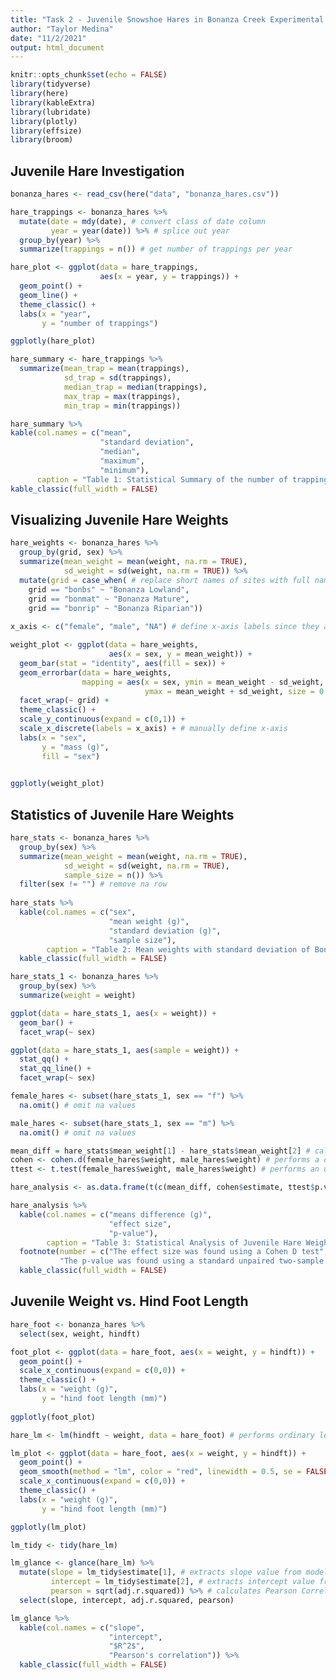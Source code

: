 ```yaml
---
title: "Task 2 - Juvenile Snowshoe Hares in Bonanza Creek Experimental Forest"
author: "Taylor Medina"
date: "11/2/2021"
output: html_document
---
```


```r
knitr::opts_chunk$set(echo = FALSE)
library(tidyverse)
library(here)
library(kableExtra)
library(lubridate)
library(plotly)
library(effsize)
library(broom)
```

## Juvenile Hare Investigation
```r
bonanza_hares <- read_csv(here("data", "bonanza_hares.csv"))

hare_trappings <- bonanza_hares %>% 
  mutate(date = mdy(date), # convert class of date column
         year = year(date)) %>% # splice out year
  group_by(year) %>% 
  summarize(trappings = n()) # get number of trappings per year
```

```r
hare_plot <- ggplot(data = hare_trappings,
                    aes(x = year, y = trappings)) +
  geom_point() +
  geom_line() +
  theme_classic() +
  labs(x = "year",
       y = "number of trappings")

ggplotly(hare_plot)
```

```r
hare_summary <- hare_trappings %>% 
  summarize(mean_trap = mean(trappings),
            sd_trap = sd(trappings),
            median_trap = median(trappings),
            max_trap = max(trappings),
            min_trap = min(trappings))

hare_summary %>% 
kable(col.names = c("mean",
                    "standard deviation",
                    "median",
                    "maximum",
                    "minimum"),
      caption = "Table 1: Statistical Summary of the number of trappings of Bonanza Hares from 1998-2012") %>% 
kable_classic(full_width = FALSE)
```

## Visualizing Juvenile Hare Weights
```r
hare_weights <- bonanza_hares %>% 
  group_by(grid, sex) %>% 
  summarize(mean_weight = mean(weight, na.rm = TRUE),
            sd_weight = sd(weight, na.rm = TRUE)) %>%
  mutate(grid = case_when( # replace short names of sites with full names
    grid == "bonbs" ~ "Bonanza Lowland",
    grid == "bonmat" ~ "Bonanza Mature",
    grid == "bonrip" ~ "Bonanza Riparian"))
 
x_axis <- c("female", "male", "NA") # define x-axis labels since they are strings

weight_plot <- ggplot(data = hare_weights,
                      aes(x = sex, y = mean_weight)) +
  geom_bar(stat = "identity", aes(fill = sex)) +
  geom_errorbar(data = hare_weights, 
                mapping = aes(x = sex, ymin = mean_weight - sd_weight, 
                              ymax = mean_weight + sd_weight, size = 0.2, width = 0.1)) +
  facet_wrap(~ grid) +
  theme_classic() +
  scale_y_continuous(expand = c(0,1)) +
  scale_x_discrete(labels = x_axis) + # manually define x-axis
  labs(x = "sex",
       y = "mass (g)",
       fill = "sex")
  

ggplotly(weight_plot)
```

## Statistics of Juvenile Hare Weights
```r
hare_stats <- bonanza_hares %>% 
  group_by(sex) %>% 
  summarize(mean_weight = mean(weight, na.rm = TRUE),
            sd_weight = sd(weight, na.rm = TRUE),
            sample_size = n()) %>% 
  filter(sex != "") # remove na row
  
hare_stats %>% 
  kable(col.names = c("sex",
                      "mean weight (g)",
                      "standard deviation (g)",
                      "sample size"),
        caption = "Table 2: Mean weights with standard deviation of Bonanza Hares") %>% 
  kable_classic(full_width = FALSE)
```

```r
hare_stats_1 <- bonanza_hares %>% 
  group_by(sex) %>% 
  summarize(weight = weight) 

ggplot(data = hare_stats_1, aes(x = weight)) +
  geom_bar() + 
  facet_wrap(~ sex)

ggplot(data = hare_stats_1, aes(sample = weight)) +
  stat_qq() +
  stat_qq_line() +
  facet_wrap(~ sex)
```

```r
female_hares <- subset(hare_stats_1, sex == "f") %>% 
  na.omit() # omit na values

male_hares <- subset(hare_stats_1, sex == "m") %>% 
  na.omit() # omit na values

mean_diff = hare_stats$mean_weight[1] - hare_stats$mean_weight[2] # calculates difference in mean female vs. male height
cohen <- cohen.d(female_hares$weight, male_hares$weight) # performs a cohen D test to get the effect size
ttest <- t.test(female_hares$weight, male_hares$weight) # performs an unpaired 2-sample t-test

hare_analysis <- as.data.frame(t(c(mean_diff, cohen$estimate, ttest$p.value))) # puts results into a data frame

hare_analysis %>% 
  kable(col.names = c("means difference (g)",
                      "effect size",
                      "p-value"),
        caption = "Table 3: Statistical Analysis of Juvenile Hare Weights by Gender") %>% 
  footnote(number = c("The effect size was found using a Cohen D test", 
           "The p-value was found using a standard unpaired two-sample t-test")) %>% 
  kable_classic(full_width = FALSE)
```

## Juvenile Weight vs. Hind Foot Length
```r
hare_foot <- bonanza_hares %>% 
  select(sex, weight, hindft)

foot_plot <- ggplot(data = hare_foot, aes(x = weight, y = hindft)) +
  geom_point() +
  scale_x_continuous(expand = c(0,0)) +
  theme_classic() +
  labs(x = "weight (g)",
       y = "hind foot length (mm)") 
                      
ggplotly(foot_plot)                
```

```r
hare_lm <- lm(hindft ~ weight, data = hare_foot) # performs ordinary least squares regression

lm_plot <- ggplot(data = hare_foot, aes(x = weight, y = hindft)) +
  geom_point() +
  geom_smooth(method = "lm", color = "red", linewidth = 0.5, se = FALSE) +
  scale_x_continuous(expand = c(0,0)) +
  theme_classic() +
  labs(x = "weight (g)",
       y = "hind foot length (mm)")

ggplotly(lm_plot)
```

```r
lm_tidy <- tidy(hare_lm)

lm_glance <- glance(hare_lm) %>% 
  mutate(slope = lm_tidy$estimate[1], # extracts slope value from model fit
         intercept = lm_tidy$estimate[2], # extracts intercept value from model fit
         pearson = sqrt(adj.r.squared)) %>% # calculates Pearson Correlation
  select(slope, intercept, adj.r.squared, pearson)

lm_glance %>% 
  kable(col.names = c("slope",
                      "intercept",
                      "$R^2$",
                      "Pearson's correlation")) %>% 
  kable_classic(full_width = FALSE)
```



